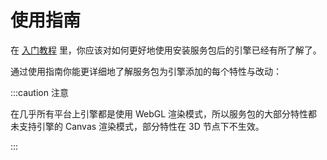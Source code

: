 
# 使用指南

在 [入门教程](../start-guide/start-guide-intro) 里，你应该对如何更好地使用安装服务包后的引擎已经有所了解了。

通过使用指南你能更详细地了解服务包为引擎添加的每个特性与改动：

<DocCardList items={useCurrentSidebarCategory().items}/>

:::caution 注意

在几乎所有平台上引擎都是使用 WebGL 渲染模式，所以服务包的大部分特性都未支持引擎的 Canvas 渲染模式，部分特性在 3D 节点下不生效。

:::
